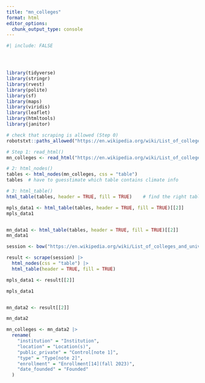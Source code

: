 ```yaml
---
title: "mn_colleges"
format: html
editor_options: 
  chunk_output_type: console
---
```



```r
#| include: FALSE




library(tidyverse)
library(stringr)
library(rvest)
library(polite)
library(sf)
library(maps)
library(viridis)
library(leaflet)
library(htmltools)
library(janitor)
```





```r
# check that scraping is allowed (Step 0)
robotstxt::paths_allowed("https://en.wikipedia.org/wiki/List_of_colleges_and_universities_in_Minnesota")

# Step 1: read_html()
mn_colleges <- read_html("https://en.wikipedia.org/wiki/List_of_colleges_and_universities_in_Minnesota")

# 2: html_nodes()
tables <- html_nodes(mn_colleges, css = "table") 
tables  # have to guesstimate which table contains climate info

# 3: html_table()
html_table(tables, header = TRUE, fill = TRUE)    # find the right table

mpls_data1 <- html_table(tables, header = TRUE, fill = TRUE)[[2]]  
mpls_data1


mn_data1 <- html_table(tables, header = TRUE, fill = TRUE)[[2]]  
mn_data1

```

```r
session <- bow("https://en.wikipedia.org/wiki/List_of_colleges_and_universities_in_Minnesota", force = TRUE)

result <- scrape(session) |>
  html_nodes(css = "table") |> 
  html_table(header = TRUE, fill = TRUE)

mpls_data1 <- result[[2]]

mpls_data1 


mn_data2 <- result[[2]]

mn_data2

```

```r
mn_colleges <- mn_data2 |>
  rename(
    "institution" = "Institution",
    "location" = "Location(s)",
    "public_private" = "Control[note 1]",
    "type" = "Type[note 2]",
    "enrollment" = "Enrollment[14](fall 2023)",
    "date_founded" = "Founded"
  )
```

